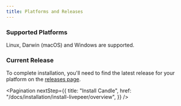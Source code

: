 ```yaml
---
title: Platforms and Releases
---
```


### Supported Platforms

Linux, Darwin (macOS) and Windows are supported.

### Current Release

To complete installation, you'll need to find the latest release for your
platform on the
[releases page](https://github.com/CandlePlatforms/go-candle/releases).

<Pagination
  nextStep={{
    title: "Install Candle",
    href: "/docs/installation/install-livepeer/overview",
  }}
/>
